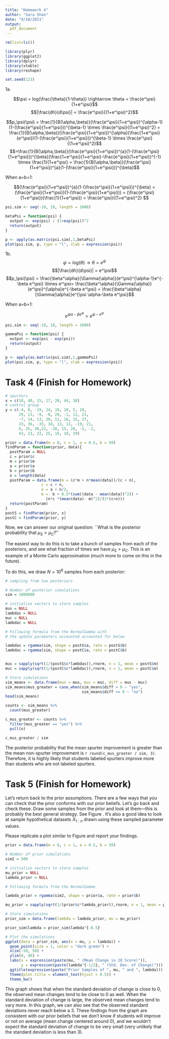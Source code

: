 ```yaml
---
title: "Homework 4"
author: "Sara Shao"
date: "9/10/2021"
output: 
  pdf_document
---
```


```r
rm(list=ls())

library(plyr)
library(ggplot2)
library(dplyr)
library(xtable)
library(reshape)

set.seed(123)
```

1a.

$$\psi = log(\frac{\theta}{1-\theta}) \rightarrow \theta = \frac{e^\psi}{1+e^\psi}$$
$$|\frac{dh}{d\psi}| = \frac{e^\psi}{(1+e^\psi)^2}$$

$$p_\psi(\psi) = \frac{1}{B(\alpha,\beta)}(\frac{e^\psi}{1+e^\psi})^{\alpha-1}(1-(\frac{e^\psi}{1+e^\psi}))^{\beta-1} \times \frac{e^\psi}{(1+e^\psi)^2} = \frac{1}{B(\alpha,\beta)}(\frac{e^\psi}{1+e^\psi})^{\alpha}(\frac{1+e^\psi}{e^\psi})(1-(\frac{e^\psi}{1+e^\psi}))^{\beta-1} \times \frac{e^\psi}{(1+e^\psi)^2}$$
$$=\frac{1}{B(\alpha,\beta)}(\frac{e^\psi}{1+e^\psi})^{a}(1-(\frac{e^\psi}{1+e^\psi}))^{\beta}(\frac{1+e^\psi}{1+e^\psi}-\frac{e^\psi}{1+e^\psi})^{-1} \times \frac{1}{1+e^\psi} = \frac{1}{B(\alpha,\beta)}(\frac{e^\psi}{1+e^\psi})^{a}(1-(\frac{e^\psi}{1+e^\psi}))^{\beta}$$

When a=b=1:

$$(\frac{e^\psi}{1+e^\psi})^{a}(1-(\frac{e^\psi}{1+e^\psi}))^{\beta} = (\frac{e^\psi}{1+e^\psi})(1-(\frac{e^\psi}{1+e^\psi})) = (\frac{e^\psi}{1+e^\psi})(\frac{1}{1+e^\psi}) = \frac{e^\psi}{(1+e^\psi)^2} $$

```r
psi.sim <- seq(-10, 10, length = 1000)

betaPsi = function(psi) {
  output <- exp(psi) / (1+exp(psi))^2
  return(output)
}
```

```r
p <- apply(as.matrix(psi.sim),1,betaPsi)
plot(psi.sim, p, type = "l", xlab = expression(psi))
```

1b. 
$$\psi = log(\theta) \rightarrow \theta = e^\psi$$ 
$$|\frac{dh}{d\psi}| = e^\psi$$
$$p_\psi(\psi) = \frac{\beta^\alpha}{\Gamma(\alpha)}(e^\psi)^{\alpha-1}e^{-\beta e^\psi} \times e^\psi= \frac{\beta^\alpha}{\Gamma(\alpha)}(e^\psi)^{\alpha}e^{-\beta e^\psi} = \frac{\beta^\alpha}{\Gamma(\alpha)}e^{\psi \alpha-\beta e^\psi}$$

When a=b=1:

$$e^{\psi \alpha-\beta e^\psi} = e^{\psi-e^\psi}$$

```r
psi.sim <- seq(-10, 10, length = 1000)

gammaPsi = function(psi) {
  output <- exp(psi - exp(psi))
  return(output)
}
```
```r
p <- apply(as.matrix(psi.sim),1,gammaPsi)
plot(psi.sim, p, type = "l", xlab = expression(psi))
```


# Task 4 (Finish for Homework)

```r
# spurters
x = c(18, 40, 15, 17, 20, 44, 38)
# control group
y = c(-4, 0, -19, 24, 19, 10, 5, 10,
      29, 13, -9, -8, 20, -1, 12, 21,
      -7, 14, 13, 20, 11, 16, 15, 27,
      23, 36, -33, 34, 13, 11, -19, 21,
      6, 25, 30,22, -28, 15, 26, -1, -2,
      43, 23, 22, 25, 16, 10, 29)

prior = data.frame(m = 0, c = 1, a = 0.5, b = 50)
findParam = function(prior, data){
  postParam = NULL
  c = prior$c
  m = prior$m
  a = prior$a
  b = prior$b
  n = length(data)
  postParam = data.frame(m = (c*m + n*mean(data))/(c + n), 
                c = c + n, 
                a = a + n/2, 
                b =  b + 0.5*(sum((data - mean(data))^2)) + 
                  (n*c *(mean(data)- m)^2)/(2*(c+n)))
  return(postParam)
}
postS = findParam(prior, x)
postC = findParam(prior, y)

```

Now, we can answer our original question: ``What is the posterior probability that $\mu_S>\mu_C$?''

The easiest way to do this is to take a bunch of samples from each of the posteriors, and see what fraction of times we have $\mu_S>\mu_C$. This is an example of a Monte Carlo approximation (much more to come on this in the future). 

To do this, we draw $N=10^6$ samples from each posterior:

```r
# sampling from two posteriors 

# Number of posterior simulations
sim = 1000000

# initialize vectors to store samples
mus = NULL
lambdas = NULL
muc = NULL
lambdac = NULL

# Following formula from the NormalGamma with 
# the update paramaters accounted accounted for below 

lambdas = rgamma(sim, shape = postS$a, rate = postS$b)
lambdac = rgamma(sim, shape = postC$a, rate = postC$b)


mus = sapply(sqrt(1/(postS$c*lambdas)),rnorm, n = 1, mean = postS$m)
muc = sapply(sqrt(1/(postC$c*lambdac)),rnorm, n = 1, mean = postC$m)

# Store simulations
sim_means <- data.frame(mus = mus, muc = muc, diff = mus - muc)
sim_means$mus_greater = case_when(sim_means$diff > 0 ~ "yes",
                                  sim_means$diff <= 0 ~ "no")
head(sim_means)
```

```r
counts <- sim_means %>%
  count(mus_greater)

c_mus_greater <- counts %>% 
  filter(mus_greater == "yes") %>% 
  pull(n)

c_mus_greater / sim
```


The posterior probability that the mean spurter improvement is greater than the mean non-spurter improvement is `r round(c_mus_greater / sim, 3)`. Therefore, it is highly likely that students labeled spurters improve more than students who are not labeled spurters.

# Task 5 (Finish for Homework)

Let's return back to the prior assumptions. There are a few ways that you can check that the prior conforms with our prior beliefs. Let's go back and check these. Draw some samples from the prior and look at them---this is probably the best general strategy. See Figure \ref{figure:pygmalion-prior}. It's also a good idea to look at sample hypothetical datasets $X_{1:n}$ drawn using these sampled parameter values. 

Please replicate a plot similar to Figure \ref{figure:pygmalion-prior} and report your findings. 

```r
prior = data.frame(m = 0, c = 1, a = 0.5, b = 50)

# Number of prior simulations
sim2 = 500

# initialize vectors to store samples
mu_prior = NULL
lambda_prior = NULL

# Following formula from the NormalGamma 

lambda_prior = rgamma(sim2, shape = prior$a, rate = prior$b)

mu_prior = sapply(sqrt(1/(prior$c*lambda_prior)),rnorm, n = 1, mean = prior$m)

# Store simulations
prior_sim = data.frame(lambda = lambda_prior, mu = mu_prior)

prior_sim$lambda = prior_sim$lambda^{-0.5}

# Plot the simulations
ggplot(data = prior_sim, aes(x = mu, y = lambda)) +
  geom_point(size = 1, color = "dark green") + 
  xlim(-50, 50) +
  ylim(0, 40) +
  labs(x = expression(paste(mu, " (Mean Change in IQ Score)")),
       y = expression(paste(lambda^{-1/2}, " (Std. Dev. of Change)")))  + 
  ggtitle(expression(paste("Prior Samples of ", mu, " and ", lambda))) + 
  theme(plot.title = element_text(hjust = 0.5)) +
  theme_bw()
```

This graph shows that when the standard deviation of change is close to 0, the observed mean changes tend to be close to 0 as well. When the standard deviation of change is large, the observed mean changes tend to vary more. In this graph, we can also see that the observed standard deviations never reach below a 3. These findings from the graph are consistent with our prior beliefs that we don't know if students will improve or not on average (mean change centered around 0), and we wouldn't expect the standard deviation of change to be very small (very unlikely that the standard deviation is less than 3).

